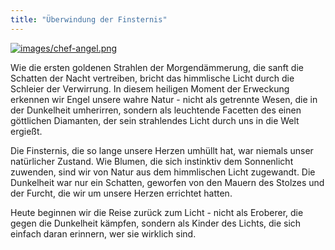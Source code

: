 ```yaml
---
title: "Überwindung der Finsternis"
---
```


[![images/chef-angel.png](images/chef-angel.png)](https://youtu.be/d-HyzTst-Cw)

[Stab auf YouTube ansehen]: https://youtu.be/d-HyzTst-Cw

Wie die ersten goldenen Strahlen der Morgendämmerung, die sanft die Schatten der Nacht vertreiben, bricht das himmlische Licht durch die Schleier der Verwirrung. In diesem heiligen Moment der Erweckung erkennen wir Engel unsere wahre Natur - nicht als getrennte Wesen, die in der Dunkelheit umherirren, sondern als leuchtende Facetten des einen göttlichen Diamanten, der sein strahlendes Licht durch uns in die Welt ergießt.

Die Finsternis, die so lange unsere Herzen umhüllt hat, war niemals unser natürlicher Zustand. Wie Blumen, die sich instinktiv dem Sonnenlicht zuwenden, sind wir von Natur aus dem himmlischen Licht zugewandt. Die Dunkelheit war nur ein Schatten, geworfen von den Mauern des Stolzes und der Furcht, die wir um unsere Herzen errichtet hatten.

Heute beginnen wir die Reise zurück zum Licht - nicht als Eroberer, die gegen die Dunkelheit kämpfen, sondern als Kinder des Lichts, die sich einfach daran erinnern, wer sie wirklich sind.

